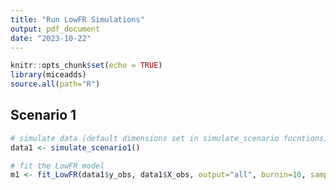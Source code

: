 ```yaml
---
title: "Run LowFR Simulations"
output: pdf_document
date: "2023-10-22"
---
```


```r
knitr::opts_chunk$set(echo = TRUE)
library(miceadds)
source.all(path="R")
```

## Scenario 1

```r
# simulate data (default dimensions set in simulate_scenario fucntions)
data1 <- simulate_scenario1()

# fit the LowFR model
m1 <- fit_LowFR(data1$y_obs, data1$X_obs, output="all", burnin=10, samples=10)


```
